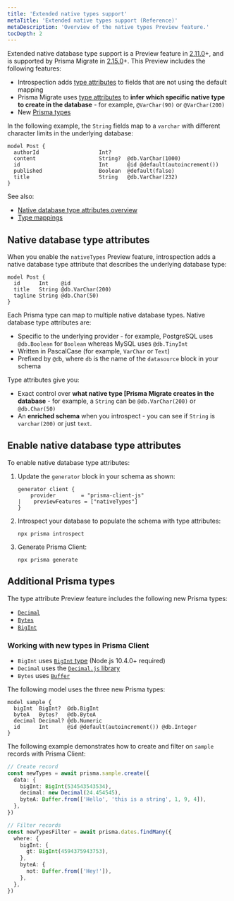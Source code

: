 ```yaml
---
title: 'Extended native types support'
metaTitle: 'Extended native types support (Reference)'
metaDescription: 'Overview of the native types Preview feature.'
tocDepth: 2
---
```


<TopBlock>

Extended native database type support is a Preview feature in [2.11.0](https://github.com/prisma/prisma/releases/2.11.0)+, and is supported by Prisma Migrate in [2.15.0](https://github.com/prisma/prisma/releases/2.15.0)+. This Preview includes the following features:

- Introspection adds [type attributes](#native-database-type-attributes) to fields that are not using the default mapping
- Prisma Migrate uses [type attributes](#native-database-type-attributes) to **infer which specific native type to create in the database** - for example, `@VarChar(90)` or `@VarChar(200)`
- New [Prisma types](#additional-prisma-types)

In the following example, the `String` fields map to a `varchar` with different character limits in the underlying database:

```prisma=3,6;normal
model Post {
  authorId                   Int?
  content                    String?  @db.VarChar(1000)
  id                         Int      @id @default(autoincrement())
  published                  Boolean  @default(false)
  title                      String   @db.VarChar(232)
}
```

See also:

- [Native database type attributes overview](#native-database-type-attributes)
- [Type mappings](native-types-mappings)

</TopBlock>

## Native database type attributes

When you enable the `nativeTypes` Preview feature, introspection adds a native database type attribute that describes the underlying database type:

```prisma
model Post {
  id      Int    @id
  title   String @db.VarChar(200)
  tagline String @db.Char(50)
}
```

Each Prisma type can map to multiple native database types. Native database type attributes are:

- Specific to the underlying provider - for example, PostgreSQL uses `@db.Boolean` for `Boolean` whereas MySQL uses `@db.TinyInt`
- Written in PascalCase (for example, `VarChar` or `Text`)
- Prefixed by `@db`, where `db` is the name of the `datasource` block in your schema

Type attributes give you:

- Exact control over **what native type [Prisma Migrate[](../../prisma-migrate) creates in the database** - for example, a `String` can be `@db.VarChar(200)` or `@db.Char(50)`
- An **enriched schema** when you introspect - you can see if `String` is `varchar(200)` or just `text`.

## Enable native database type attributes

To enable native database type attributes:

1. Update the `generator` block in your schema as shown:

   ```prisma file=prisma/schema.prisma
   generator client {
       provider        = "prisma-client-js"
   |    previewFeatures = ["nativeTypes"]
   }
   ```

1. Introspect your database to populate the schema with type attributes:

   ```terminal
   npx prisma introspect
   ```

1. Generate Prisma Client:

   ```terminal
   npx prisma generate
   ```

## Additional Prisma types

The type attribute Preview feature includes the following new Prisma types:

- [`Decimal`](native-types-mappings#decimal)
- [`Bytes`](native-types-mappings#bytes)
- [`BigInt`](native-types-mappings#bigint)

### Working with new types in Prisma Client

- `BigInt` uses [`BigInt` type](https://developer.mozilla.org/en-US/docs/Web/JavaScript/Reference/Global_Objects/BigInt) (Node.js 10.4.0+ required)
- `Decimal` uses the [`Decimal.js` library](https://mikemcl.github.io/decimal.js/)
- `Bytes` uses [`Buffer`](https://nodejs.org/api/buffer.html)

The following model uses the three new Prisma types:

```prisma
model sample {
  bigInt  BigInt?  @db.BigInt
  byteA   Bytes?   @db.ByteA
  decimal Decimal? @db.Numeric
  id      Int      @id @default(autoincrement()) @db.Integer
}
```

The following example demonstrates how to create and filter on `sample` records with Prisma Client:

```ts
// Create record
const newTypes = await prisma.sample.create({
  data: {
    bigInt: BigInt(534543543534),
    decimal: new Decimal(24.454545),
    byteA: Buffer.from(['Hello', 'this is a string', 1, 9, 4]),
  },
})

// Filter records
const newTypesFilter = await prisma.dates.findMany({
  where: {
    bigInt: {
      gt: BigInt(4594375943753),
    },
    byteA: {
      not: Buffer.from(['Hey!']),
    },
  },
})
```
